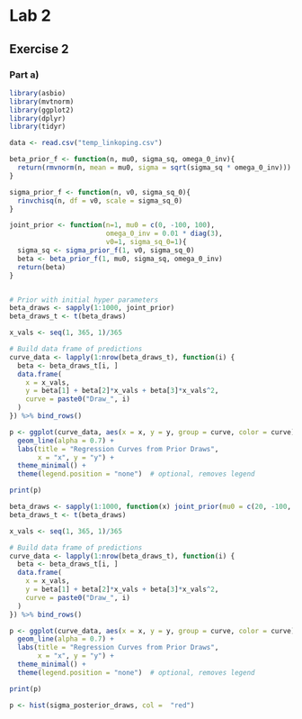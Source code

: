 # Lab 2

## Exercise 2
### Part a)
```r
library(asbio)
library(mvtnorm)
library(ggplot2)
library(dplyr)
library(tidyr)

data <- read.csv("temp_linkoping.csv")

beta_prior_f <- function(n, mu0, sigma_sq, omega_0_inv){
  return(rmvnorm(n, mean = mu0, sigma = sqrt(sigma_sq * omega_0_inv)))
}

sigma_prior_f <- function(n, v0, sigma_sq_0){
  rinvchisq(n, df = v0, scale = sigma_sq_0)
}

joint_prior <- function(n=1, mu0 = c(0, -100, 100), 
                        omega_0_inv = 0.01 * diag(3), 
                        v0=1, sigma_sq_0=1){
  sigma_sq <- sigma_prior_f(1, v0, sigma_sq_0)
  beta <- beta_prior_f(1, mu0, sigma_sq, omega_0_inv)
  return(beta)
}


# Prior with initial hyper parameters
beta_draws <- sapply(1:1000, joint_prior)
beta_draws_t <- t(beta_draws)

x_vals <- seq(1, 365, 1)/365

# Build data frame of predictions
curve_data <- lapply(1:nrow(beta_draws_t), function(i) {
  beta <- beta_draws_t[i, ]
  data.frame(
    x = x_vals,
    y = beta[1] + beta[2]*x_vals + beta[3]*x_vals^2,
    curve = paste0("Draw_", i)
  )
}) %>% bind_rows()

p <- ggplot(curve_data, aes(x = x, y = y, group = curve, color = curve)) +
  geom_line(alpha = 0.7) +
  labs(title = "Regression Curves from Prior Draws",
       x = "x", y = "y") +
  theme_minimal() +
  theme(legend.position = "none")  # optional, removes legend

print(p)

beta_draws <- sapply(1:1000, function(x) joint_prior(mu0 = c(20, -100, 100)))
beta_draws_t <- t(beta_draws)

x_vals <- seq(1, 365, 1)/365

# Build data frame of predictions
curve_data <- lapply(1:nrow(beta_draws_t), function(i) {
  beta <- beta_draws_t[i, ]
  data.frame(
    x = x_vals,
    y = beta[1] + beta[2]*x_vals + beta[3]*x_vals^2,
    curve = paste0("Draw_", i)
  )
}) %>% bind_rows()

p <- ggplot(curve_data, aes(x = x, y = y, group = curve, color = curve)) +
  geom_line(alpha = 0.7) +
  labs(title = "Regression Curves from Prior Draws",
       x = "x", y = "y") +
  theme_minimal() +
  theme(legend.position = "none")  # optional, removes legend

print(p)

p <- hist(sigma_posterior_draws, col =  "red")
```